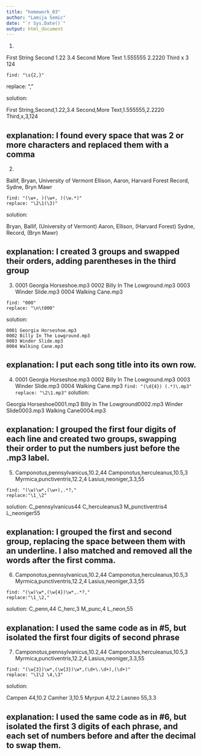 ```yaml
---
title: "homework_03"
author: "Lamija Semic"
date: "`r Sys.Date()`"
output: html_document
---
```



1.

First String    Second      1.22      3.4
Second          More Text   1.555555  2.2220
Third           x           3         124

```
find: "\s{2,}"
```

replace: ","

solution:

First String,Second,1.22,3.4
Second,More Text,1.555555,2.2220
Third,x,3,124

explanation: I found every space that was 2 or more characters and replaced them with a comma
------------------------------------------------------------------------------------------------

2.

Ballif, Bryan, University of Vermont
Ellison, Aaron, Harvard Forest
Record, Sydne, Bryn Mawr
```
find: "(\w+, )(\w+, )(\w.*)"
replace: "\2\1(\3)"
```

solution:

Bryan, Ballif, (University of Vermont)
Aaron, Ellison, (Harvard Forest)
Sydne, Record, (Bryn Mawr)

explanation: I created 3 groups and swapped their orders, adding parentheses in the third group
------------------------------------------------------------------------------------------------

3. 
0001 Georgia Horseshoe.mp3 0002 Billy In The Lowground.mp3 0003 Winder Slide.mp3 0004 Walking Cane.mp3
```
find: "000"
replace: "\n\t000"
```
solution:

	0001 Georgia Horseshoe.mp3 
	0002 Billy In The Lowground.mp3 
	0003 Winder Slide.mp3 
	0004 Walking Cane.mp3
	
explanation: I put each song title into its own row.
------------------------------------------------------------------------------------------------

4. 
	0001 Georgia Horseshoe.mp3 
	0002 Billy In The Lowground.mp3 
	0003 Winder Slide.mp3 
	0004 Walking Cane.mp3
	```
find: "(\d{4}) (.*)\.mp3"
replace: "\2\1.mp3"
```
solution:

  Georgia Horseshoe0001.mp3 
	Billy In The Lowground0002.mp3 
	Winder Slide0003.mp3 
	Walking Cane0004.mp3

explanation: I grouped the first four digits of each line and created two groups, swapping their order to put the numbers just before the .mp3 label.
------------------------------------------------------------------------------------------------

5. 
Camponotus,pennsylvanicus,10.2,44
Camponotus,herculeanus,10.5,3
Myrmica,punctiventris,12.2,4
Lasius,neoniger,3.3,55
```
find: "(\w)\w*,(\w+),.*?,"
replace:"\1_\2"
```
solution:
C_pennsylvanicus44
C_herculeanus3
M_punctiventris4
L_neoniger55

explanation: I grouped the first and second group, replacing the space between them with an underline. I also matched and removed all the words after the first comma.
------------------------------------------------------------------------------------------------

6. 
Camponotus,pennsylvanicus,10.2,44
Camponotus,herculeanus,10.5,3
Myrmica,punctiventris,12.2,4
Lasius,neoniger,3.3,55

```
find: "(\w)\w*,(\w{4})\w*,.*?,"
replace:"\1_\2,"
```
solution:
C_penn,44
C_herc,3
M_punc,4
L_neon,55

explanation: I used the same code as in #5, but isolated the first four digits of second phrase
------------------------------------------------------------------------------------------------

7. 
Camponotus,pennsylvanicus,10.2,44
Camponotus,herculeanus,10.5,3
Myrmica,punctiventris,12.2,4
Lasius,neoniger,3.3,55

```
find: "(\w{3})\w*,(\w{3})\w*,(\d+\.\d+),(\d+)"
replace: "\1\2 \4,\3"
```
solution:

Campen 44,10.2
Camher 3,10.5
Myrpun 4,12.2
Lasneo 55,3.3


explanation: I used the same code as in #6, but isolated the first 3 digits of each phrase, and each set of numbers before and after the decimal to swap them.
-----------------------------------------------------------------------------------------------

